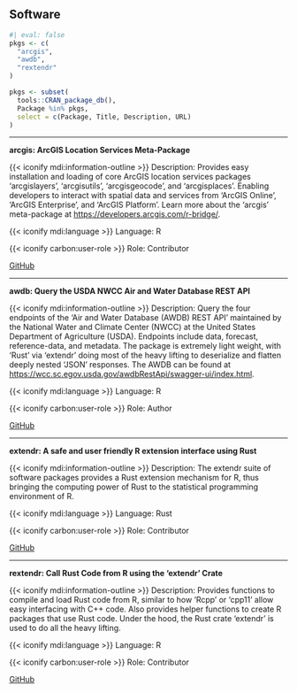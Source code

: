 ## Software

```r
#| eval: false
pkgs <- c(
  "arcgis",
  "awdb",
  "rextendr"
)

pkgs <- subset(
  tools::CRAN_package_db(),
  Package %in% pkgs,
  select = c(Package, Title, Description, URL)
)
```

<hr class="mt-4 mb-4">

::: {.pkg}
**arcgis: ArcGIS Location Services Meta-Package**

[{{< iconify mdi:information-outline >}} Description:]{.pkg-detail} Provides easy installation and loading of core ArcGIS location services packages 'arcgislayers', 'arcgisutils', 'arcgisgeocode', and 'arcgisplaces'. Enabling developers to interact with spatial data and services from 'ArcGIS Online', 'ArcGIS Enterprise', and 'ArcGIS Platform'. Learn more about the 'arcgis' meta-package at <https://developers.arcgis.com/r-bridge/>.

[{{< iconify mdi:language >}} Language:]{.pkg-detail} R

[{{< iconify carbon:user-role >}} Role:]{.pkg-detail} Contributor

<a class="btn btn-outline-dark btn-sm" href="https://github.com/R-ArcGIS/arcgis">
  <i class="bi bi-github"></i>
  <span>GitHub</span>
</a>
:::

<hr class="mt-4 mb-4">

::: {.pkg}
**awdb: Query the USDA NWCC Air and Water Database REST API**

[{{< iconify mdi:information-outline >}} Description:]{.pkg-detail} Query the four endpoints of the 'Air and Water Database (AWDB) REST API' maintained by the National Water and Climate Center (NWCC) at the United States Department of Agriculture (USDA). Endpoints include data, forecast, reference-data, and metadata. The package is extremely light weight, with 'Rust' via 'extendr' doing most of the heavy lifting to deserialize and flatten deeply nested 'JSON' responses. The AWDB can be found at <https://wcc.sc.egov.usda.gov/awdbRestApi/swagger-ui/index.html>.

[{{< iconify mdi:language >}} Language:]{.pkg-detail} R

[{{< iconify carbon:user-role >}} Role:]{.pkg-detail} Author

<a class="btn btn-outline-dark btn-sm" href="https://github.com/kbvernon/awdb">
  <i class="bi bi-github"></i>
  <span>GitHub</span>
</a>
:::

<hr class="mt-4 mb-4">

::: {.pkg}
**extendr: A safe and user friendly R extension interface using Rust**

[{{< iconify mdi:information-outline >}} Description:]{.pkg-detail} The extendr suite of software packages provides a Rust extension mechanism for R, thus bringing the computing power of Rust to the statistical programming environment of R.

[{{< iconify mdi:language >}} Language:]{.pkg-detail} Rust

[{{< iconify carbon:user-role >}} Role:]{.pkg-detail} Contributor

<a class="btn btn-outline-dark btn-sm" href="https://github.com/extendr/extendr">
  <i class="bi bi-github"></i>
  <span>GitHub</span>
</a>
:::

<hr class="mt-4 mb-4">

::: {.pkg}
**rextendr: Call Rust Code from R using the 'extendr' Crate**

[{{< iconify mdi:information-outline >}} Description:]{.pkg-detail} Provides functions to compile and load Rust code from R, similar to how 'Rcpp' or 'cpp11' allow easy interfacing with C++ code. Also provides helper functions to create R packages that use Rust code. Under the hood, the Rust crate 'extendr' is used to do all the heavy lifting.

[{{< iconify mdi:language >}} Language:]{.pkg-detail} R

[{{< iconify carbon:user-role >}} Role:]{.pkg-detail} Contributor

<a class="btn btn-outline-dark btn-sm" href="https://github.com/extendr/rextendr">
  <i class="bi bi-github"></i>
  <span>GitHub</span>
</a>
:::